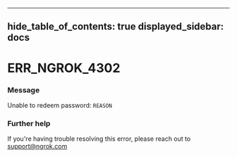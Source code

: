 

---
hide_table_of_contents: true
displayed_sidebar: docs
---


# ERR_NGROK_4302

### Message
Unable to redeem password: `REASON`

<ErrorDetails error="err_ngrok_4302" />



### Further help
If you're having trouble resolving this error, please reach out to [support@ngrok.com](mailto:support@ngrok.com?subject=Help%20with%20ERR_NGROK_4302)

